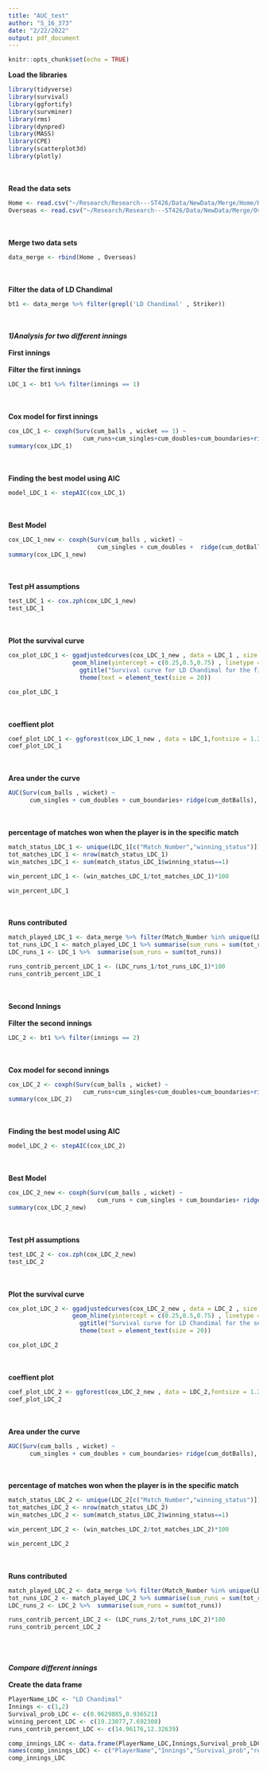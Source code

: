 ```yaml
---
title: "AUC_test"
author: "S_16_373"
date: "2/22/2022"
output: pdf_document
---
```


```r
knitr::opts_chunk$set(echo = TRUE)
```

**Load the libraries**
```r
library(tidyverse)
library(survival)
library(ggfortify)
library(survminer)
library(rms)
library(dynpred)
library(MASS)
library(CPE)
library(scatterplot3d)
library(plotly)
```
\
\
**Read the data sets**
```r
Home <- read.csv("~/Research/Research---ST426/Data/NewData/Merge/Home/Home.csv")
Overseas <- read.csv("~/Research/Research---ST426/Data/NewData/Merge/Overseas/Overseas.csv")
```
\
\
**Merge two data sets**
```r
data_merge <- rbind(Home , Overseas)
```
\
\
**Filter the data of LD Chandimal**
```r
bt1 <- data_merge %>% filter(grepl('LD Chandimal' , Striker))
```
\
\
***1)Analysis for two different innings***
\
\
**First innings**
\
\
**Filter the first innings**
```r
LDC_1 <- bt1 %>% filter(innings == 1)
```
\
\
**Cox model for first innings**
```r
cox_LDC_1 <- coxph(Surv(cum_balls , wicket == 1) ~ 
                     cum_runs+cum_singles+cum_doubles+cum_boundaries+ridge(cum_dotBalls), data = LDC_1)
summary(cox_LDC_1)
```
\
\
**Finding the best model using AIC**
```r
model_LDC_1 <- stepAIC(cox_LDC_1)
```
\
\
**Best Model**
```r
cox_LDC_1_new <- coxph(Surv(cum_balls , wicket) ~ 
                         cum_singles + cum_doubles +  ridge(cum_dotBalls), data = LDC_1)
summary(cox_LDC_1_new)
```
\
\
**Test pH assumptions**
```r
test_LDC_1 <- cox.zph(cox_LDC_1_new)
test_LDC_1
```
\
\
**Plot the survival curve**
```r
cox_plot_LDC_1 <- ggadjustedcurves(cox_LDC_1_new , data = LDC_1 , size = 2,ggtheme = theme_survminer()) + 
                  geom_hline(yintercept = c(0.25,0.5,0.75) , linetype = "dashed") +xlim(0,70) +
                    ggtitle("Survival curve for LD Chandimal for the first innings") +
                    theme(text = element_text(size = 20))

cox_plot_LDC_1
```
\
\
**coeffient plot**
```r
coef_plot_LDC_1 <- ggforest(cox_LDC_1_new , data = LDC_1,fontsize = 1.2)
coef_plot_LDC_1
```
\
\
**Area under the curve**
```r
AUC(Surv(cum_balls , wicket) ~ 
      cum_singles + cum_doubles + cum_boundaries+ ridge(cum_dotBalls), data = LDC_1)
```
\
\
**percentage of matches won when the player is in the specific match**
```r
match_status_LDC_1 <- unique(LDC_1[c("Match_Number","winning_status")])
tot_matches_LDC_1 <- nrow(match_status_LDC_1)
win_matches_LDC_1 <- sum(match_status_LDC_1$winning_status==1)

win_percent_LDC_1 <- (win_matches_LDC_1/tot_matches_LDC_1)*100

win_percent_LDC_1
```
\
\
**Runs contributed**
```r
match_played_LDC_1 <- data_merge %>% filter(Match_Number %in% unique(LDC_1$Match_Number))
tot_runs_LDC_1 <- match_played_LDC_1 %>% summarise(sum_runs = sum(tot_runs))
LDC_runs_1 <- LDC_1 %>%  summarise(sum_runs = sum(tot_runs))

runs_contrib_percent_LDC_1 <- (LDC_runs_1/tot_runs_LDC_1)*100
runs_contrib_percent_LDC_1
```
\
\
**Second Innings**
\
\
**Filter the second innings**
```r
LDC_2 <- bt1 %>% filter(innings == 2)
```
\
\
**Cox model for second innings**
```r
cox_LDC_2 <- coxph(Surv(cum_balls , wicket) ~ 
                     cum_runs+cum_singles+cum_doubles+cum_boundaries+ridge(cum_dotBalls), data = LDC_2)
summary(cox_LDC_2)
```
\
\
**Finding the best model using AIC**
```r
model_LDC_2 <- stepAIC(cox_LDC_2)
```
\
\
**Best Model**
```r
cox_LDC_2_new <- coxph(Surv(cum_balls , wicket) ~ 
                         cum_runs + cum_singles + cum_boundaries+ ridge(cum_dotBalls), data = LDC_2)
summary(cox_LDC_2_new)
```
\
\
**Test pH assumptions**
```r
test_LDC_2 <- cox.zph(cox_LDC_2_new)
test_LDC_2
```
\
\
**Plot the survival curve**
```r
cox_plot_LDC_2 <- ggadjustedcurves(cox_LDC_2_new , data = LDC_2 , size = 2,ggtheme = theme_survminer()) + 
                  geom_hline(yintercept = c(0.25,0.5,0.75) , linetype = "dashed") +xlim(0,60) +
                    ggtitle("Survival curve for LD Chandimal for the second innings") +
                    theme(text = element_text(size = 20))

cox_plot_LDC_2
```
\
\
**coeffient plot**
```r
coef_plot_LDC_2 <- ggforest(cox_LDC_2_new , data = LDC_2,fontsize = 1.2)
coef_plot_LDC_2
```
\
\
**Area under the curve**
```r
AUC(Surv(cum_balls , wicket) ~ 
      cum_singles + cum_doubles + cum_boundaries+ ridge(cum_dotBalls), data = LDC_2)
```
\
\
**percentage of matches won when the player is in the specific match**
```r
match_status_LDC_2 <- unique(LDC_2[c("Match_Number","winning_status")])
tot_matches_LDC_2 <- nrow(match_status_LDC_2)
win_matches_LDC_2 <- sum(match_status_LDC_2$winning_status==1)

win_percent_LDC_2 <- (win_matches_LDC_2/tot_matches_LDC_2)*100

win_percent_LDC_2
```
\
\
**Runs contributed**
```r
match_played_LDC_2 <- data_merge %>% filter(Match_Number %in% unique(LDC_2$Match_Number))
tot_runs_LDC_2 <- match_played_LDC_2 %>% summarise(sum_runs = sum(tot_runs))
LDC_runs_2 <- LDC_2 %>%  summarise(sum_runs = sum(tot_runs))

runs_contrib_percent_LDC_2 <- (LDC_runs_2/tot_runs_LDC_2)*100
runs_contrib_percent_LDC_2
```
\
\
\
***Compare different innings***
\
\
**Create the data frame**
```r
PlayerName_LDC <- "LD Chandimal"
Innings <- c(1,2)
Survival_prob_LDC <- c(0.9629885,0.936521)
winning_percent_LDC <- c(19.23077,7.692308)
runs_contrib_percent_LDC <- c(14.96176,12.32639)

comp_innings_LDC <- data.frame(PlayerName_LDC,Innings,Survival_prob_LDC,runs_contrib_percent_LDC,winning_percent_LDC)
names(comp_innings_LDC) <- c("PlayerName","Innings","Survival_prob","runs_contrib_percent","winning_percent")
comp_innings_LDC
```
\
\
